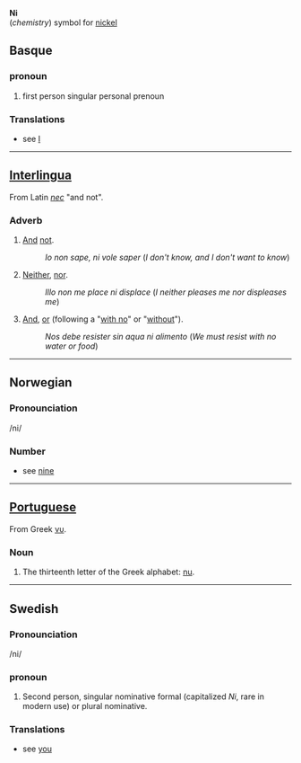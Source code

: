 '''Ni'''<br>(''chemistry'') symbol for [[nickel]]

==Basque==
===pronoun===
#first person singular personal prenoun
===Translations===
*see [[I]]
----
==[[Interlingua]]==
From Latin ''[[nec]]'' "and not".
===Adverb===
# [[And]] [[not]].
#:''Io non sape, ni vole saper'' (''I don't know, and I don't want to know'')
# [[Neither]], [[nor]].
#:''Illo non me place ni displace'' (''I neither pleases me nor displeases me'')
# [[And]], [[or]] (following a "[[with no]]" or "[[without]]").
#:''Nos debe resister sin aqua ni alimento'' (''We must resist with no water or food'')
----
==Norwegian==
===Pronounciation===
/ni/
===Number===
*see [[nine]]
----
==[[Portuguese]]==
From Greek [[νυ]].
===Noun===
# The thirteenth letter of the Greek alphabet: [[nu]].
----
==Swedish==
===Pronounciation===
/ni/
===pronoun===
#Second person, singular nominative formal (capitalized ''Ni'', rare in modern use) or plural nominative.
===Translations===
*see [[you]]